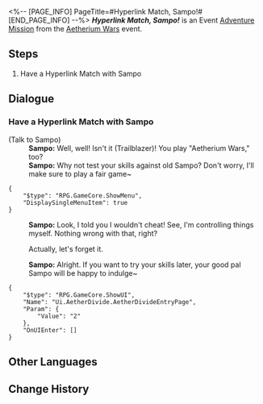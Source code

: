 <%-- [PAGE_INFO]
PageTitle=#Hyperlink Match, Sampo!#
[END_PAGE_INFO] --%>
{{Stub|Dialogue.}}
{{Mission Infobox
|id            = 8014135
|title         = 
|image         = <!--Mission Hyperlink Match, Sampo!.png-->
|type          = Adventure
|event_name    = Aetherium Wars
|chapter       = 
|requirements  = 
* [[Adventure Mission]] ''[[Hyperlink Match, Arlan!]]'' completed
* [[Adventure Mission]] ''[[Hyperlink Match, Asta!]]'' completed
* [[Adventure Mission]] ''[[Hyperlink Match, Diting!]]'' completed
* [[Adventure Mission]] ''[[Hyperlink Match, Yanqing!]]'' completed
|summary       = <!--official mission summary from Fate's Atlas-->
|characters    = Sampo; Trailblazer
|startLocation = [[Jarilo-VI]] - [[Old Weapon Testing Ground]]
|world         = Jarilo-VI
|area          = Old Weapon Testing Ground
|prev          = Hyperlink Match, Yanqing!
|next          = 
|rewards       = 
}}
'''''Hyperlink Match, Sampo!''''' is an Event [[Adventure Mission]] from the [[Aetherium Wars]] event.

==Steps==
# Have a Hyperlink Match with Sampo

<!--
==Gameplay Notes==

--><!--
==Trial Character==

-->
==Dialogue==
{{Stub Dialogue}}
===Have a Hyperlink Match with Sampo{{subst:void|<!--801413501-->}}===
{{Mission Description|type=adventure|location=Old Weapon Testing Ground|The core gameplay loop behind Aetherium Wars is "dueling." Challenge different players and show your true strength!}}
{{Dialogue Start}}

;(Talk to Sampo)
:'''Sampo:''' Well, well! Isn't it (Trailblazer)! You play "Aetherium Wars," too?
:'''Sampo:''' Why not test your skills against old Sampo? Don't worry, I'll make sure to play a fair game~
<pre>{
	"$type": "RPG.GameCore.ShowMenu",
	"DisplaySingleMenuItem": true
}</pre>
:'''Sampo:''' Look, I told you I wouldn't cheat! See, I'm controlling things myself. Nothing wrong with that, right?
:{{DIcon|Arrow}} Actually, let's forget it.
:'''Sampo:''' Alright. If you want to try your skills later, your good pal Sampo will be happy to indulge~
<pre>{
	"$type": "RPG.GameCore.ShowUI",
	"Name": "Ui.AetherDivide.AetherDivideEntryPage",
	"Param": {
		"Value": "2"
	},
	"OnUIEnter": []
}</pre>
{{Dialogue End}}

==Other Languages==
{{Other Languages
|en   = Hyperlink Match, Sampo!
|zhs  = 超链接对决！桑博
|zht  = 超連結對決！桑博
|ja   = ハイパーリンクバトル！サンポ
|ko   = 하이퍼링크 대결! 삼포
|es   = Enfrentamiento de hipervínculos: Sampo
|fr   = Combat hyperlink&nbsp;: Sampo&nbsp;!
|ru   = Матч! Сампо!
|th   = ประลองไฮเปอร์ลิงก์กับ Sampo!
|vi   = Quyết Đấu Siêu Liên Kết! Sampo
|de   = Hyperlinkmatch, Sampo!
|id   = Duel Hyperlink, Sampo!
|pt   = Batalha de Hyperlink, Sampo!
}}

==Change History==
{{Change History|1.4}}
